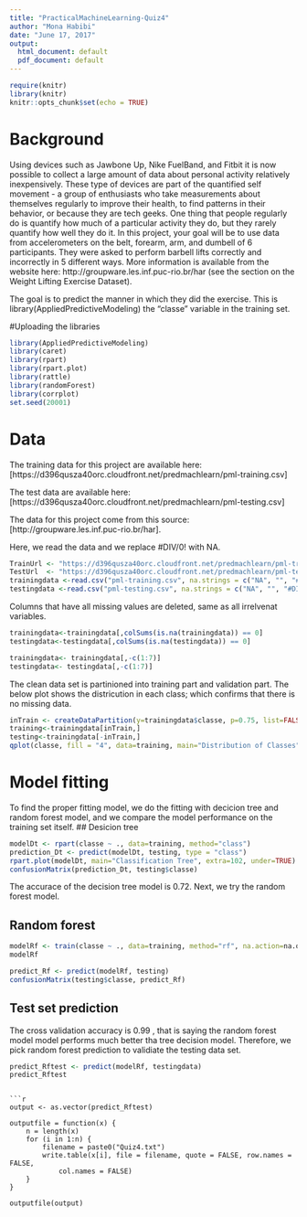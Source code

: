 ---
title: "PracticalMachineLearning-Quiz4"
author: "Mona Habibi"
date: "June 17, 2017"
output:
  html_document: default
  pdf_document: default
---

```{r setup, include=FALSE}
require(knitr)
library(knitr)
knitr::opts_chunk$set(echo = TRUE)
```

# Background
Using devices such as Jawbone Up, Nike FuelBand, and Fitbit it is now possible to collect a large amount of data about personal activity relatively inexpensively. These type of devices are part of the quantified self movement - a group of enthusiasts who take measurements about themselves regularly to improve their health, to find patterns in their behavior, or because they are tech geeks. One thing that people regularly do is quantify how much of a particular activity they do, but they rarely quantify how well they do it. In this project, your goal will be to use data from accelerometers on the belt, forearm, arm, and dumbell of 6 participants. They were asked to perform barbell lifts correctly and incorrectly in 5 different ways. More information is available from the website here: http://groupware.les.inf.puc-rio.br/har (see the section on the Weight Lifting Exercise Dataset).

The goal is to predict the manner in which they did the exercise. This is library(AppliedPredictiveModeling) the "classe" variable in the training set. 


#Uploading the libraries
```{r}
library(AppliedPredictiveModeling)
library(caret)
library(rpart)
library(rpart.plot)
library(rattle)
library(randomForest)
library(corrplot)
set.seed(20001) 
```



# Data 

The training data for this project are available here: [https://d396qusza40orc.cloudfront.net/predmachlearn/pml-training.csv]

The test data are available here: [https://d396qusza40orc.cloudfront.net/predmachlearn/pml-testing.csv]

The data for this project come from this source: [http://groupware.les.inf.puc-rio.br/har].

Here, we read the data and we replace #DIV/0! with NA.
```{r}
TrainUrl <- "https://d396qusza40orc.cloudfront.net/predmachlearn/pml-training.csv"
TestUrl  <- "https://d396qusza40orc.cloudfront.net/predmachlearn/pml-testing.csv"
trainingdata <-read.csv("pml-training.csv", na.strings = c("NA", "", "#DIV0!"))
testingdata <-read.csv("pml-testing.csv", na.strings = c("NA", "", "#DIV0!"))
```
                       
Columns that have all missing values are deleted, same as all irrelvenat variables.

```{r}
trainingdata<-trainingdata[,colSums(is.na(trainingdata)) == 0]
testingdata<-testingdata[,colSums(is.na(testingdata)) == 0]

trainingdata<- trainingdata[,-c(1:7)]
testingdata<- testingdata[,-c(1:7)]
```

The clean data set is partinioned into training part and validation part. The below plot shows the districution in each class; which confirms that there is no missing data.

```{r}
inTrain <- createDataPartition(y=trainingdata$classe, p=0.75, list=FALSE)
training<-trainingdata[inTrain,]
testing<-trainingdata[-inTrain,]
qplot(classe, fill = "4", data=training, main="Distribution of Classes")

```
# Model fitting

To find the proper fitting model, we do the fitting with decicion tree and random forest model, and we compare the model performance on the training set itself.
## Desicion tree
```{r}
modelDt <- rpart(classe ~ ., data=training, method="class")
prediction_Dt <- predict(modelDt, testing, type = "class")
rpart.plot(modelDt, main="Classification Tree", extra=102, under=TRUE)
confusionMatrix(prediction_Dt, testing$classe)
```

The accurace of the decision tree model is 0.72.
Next, we try the random forest model.

## Random forest
```{r}

modelRf <- train(classe ~ ., data=training, method="rf", na.action=na.omit)
modelRf
```
```{r}
predict_Rf <- predict(modelRf, testing)
confusionMatrix(testing$classe, predict_Rf)
```

## Test set prediction
The cross validation accuracy is 0.99 , that is saying the random forest model model performs much better tha tree decision model. Therefore, we pick random forest prediction to validiate the testing data set.

```{r}
predict_Rftest <- predict(modelRf, testingdata)
predict_Rftest
```
```

```{r}
output <- as.vector(predict_Rftest)

outputfile = function(x) {
    n = length(x)
    for (i in 1:n) {
        filename = paste0("Quiz4.txt")
        write.table(x[i], file = filename, quote = FALSE, row.names = FALSE, 
            col.names = FALSE)
    }
}

outputfile(output)
```